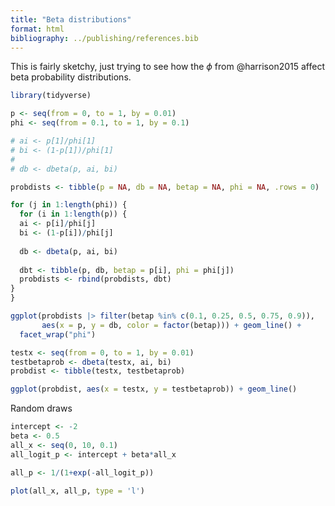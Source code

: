 ```yaml
---
title: "Beta distributions"
format: html
bibliography: ../publishing/references.bib
---
```


This is fairly sketchy, just trying to see how the $\phi$ from @harrison2015 affect beta probability distributions.

```r
library(tidyverse)
```

```r
p <- seq(from = 0, to = 1, by = 0.01)
phi <- seq(from = 0.1, to = 1, by = 0.1)
```

```r


# ai <- p[1]/phi[1]
# bi <- (1-p[1])/phi[1]
# 
# db <- dbeta(p, ai, bi)

probdists <- tibble(p = NA, db = NA, betap = NA, phi = NA, .rows = 0)

for (j in 1:length(phi)) {
  for (i in 1:length(p)) {
  ai <- p[i]/phi[j]
  bi <- (1-p[i])/phi[j]
  
  db <- dbeta(p, ai, bi)
  
  dbt <- tibble(p, db, betap = p[i], phi = phi[j])
  probdists <- rbind(probdists, dbt)
}
}


```

```r
ggplot(probdists |> filter(betap %in% c(0.1, 0.25, 0.5, 0.75, 0.9)), 
       aes(x = p, y = db, color = factor(betap))) + geom_line() +
  facet_wrap("phi")
```

```r
testx <- seq(from = 0, to = 1, by = 0.01)
testbetaprob <- dbeta(testx, ai, bi)
probdist <- tibble(testx, testbetaprob)

ggplot(probdist, aes(x = testx, y = testbetaprob)) + geom_line()
```

Random draws

```r
intercept <- -2
beta <- 0.5
all_x <- seq(0, 10, 0.1)
all_logit_p <- intercept + beta*all_x

all_p <- 1/(1+exp(-all_logit_p))
```

```r
plot(all_x, all_p, type = 'l')
```

